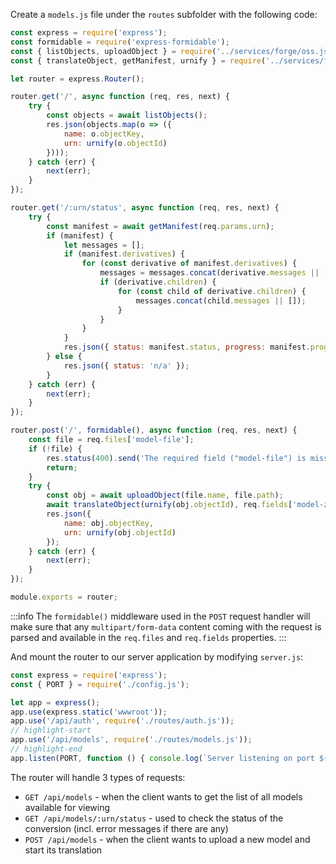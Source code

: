 Create a `models.js` file under the `routes` subfolder with the following code:

```js title="routes/models.js"
const express = require('express');
const formidable = require('express-formidable');
const { listObjects, uploadObject } = require('../services/forge/oss.js');
const { translateObject, getManifest, urnify } = require('../services/forge/md.js');

let router = express.Router();

router.get('/', async function (req, res, next) {
    try {
        const objects = await listObjects();
        res.json(objects.map(o => ({
            name: o.objectKey,
            urn: urnify(o.objectId)
        })));
    } catch (err) {
        next(err);
    }
});

router.get('/:urn/status', async function (req, res, next) {
    try {
        const manifest = await getManifest(req.params.urn);
        if (manifest) {
            let messages = [];
            if (manifest.derivatives) {
                for (const derivative of manifest.derivatives) {
                    messages = messages.concat(derivative.messages || []);
                    if (derivative.children) {
                        for (const child of derivative.children) {
                            messages.concat(child.messages || []);
                        }
                    }
                }
            }
            res.json({ status: manifest.status, progress: manifest.progress, messages });
        } else {
            res.json({ status: 'n/a' });
        }
    } catch (err) {
        next(err);
    }
});

router.post('/', formidable(), async function (req, res, next) {
    const file = req.files['model-file'];
    if (!file) {
        res.status(400).send('The required field ("model-file") is missing.');
        return;
    }
    try {
        const obj = await uploadObject(file.name, file.path);
        await translateObject(urnify(obj.objectId), req.fields['model-zip-entrypoint']);
        res.json({
            name: obj.objectKey,
            urn: urnify(obj.objectId)
        });
    } catch (err) {
        next(err);
    }
});

module.exports = router;
```

:::info
The `formidable()` middleware used in the `POST` request handler will make sure that any
`multipart/form-data` content coming with the request is parsed and available in the `req.files`
and `req.fields` properties.
:::

And mount the router to our server application by modifying `server.js`:

```js title="server.js"
const express = require('express');
const { PORT } = require('./config.js');

let app = express();
app.use(express.static('wwwroot'));
app.use('/api/auth', require('./routes/auth.js'));
// highlight-start
app.use('/api/models', require('./routes/models.js'));
// highlight-end
app.listen(PORT, function () { console.log(`Server listening on port ${PORT}...`); });
```

The router will handle 3 types of requests:

- `GET /api/models` - when the client wants to get the list of all models available for viewing
- `GET /api/models/:urn/status` - used to check the status of the conversion (incl. error messages if there are any)
- `POST /api/models` - when the client wants to upload a new model and start its translation
